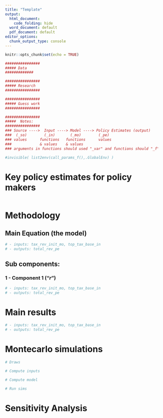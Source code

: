 ```yaml
---
title: "Template"
output:
  html_document:
    code_folding: hide
  word_document: default
  pdf_document: default
editor_options:
  chunk_output_type: console
---
```

\def\blue{\color{blue}}


```r
knitr::opts_chunk$set(echo = TRUE)
```

```r
################ 
##### Data  
#############

################ 
##### Research
################ 

################ 
##### Guess work   
################ 

################ 
#####  Notes:
################ 
### Source ---->  Input ----> Model ----> Policy Estimates (output)
###  (_so)        (_in)       (_mo)        (_pe)
### values      functions   functions      values
###             & values    & values 
### arguments in functions should used "_var" and functions should "_f"

#invisible( list2env(call_params_f(),.GlobalEnv) )

```


# Key policy estimates for policy makers  

```r

```

# Methodology

## Main Equation (the model)

\begin{equation}
y = f(x)
\label{eq:1}
\tag{1}
\end{equation}

```r
# - inputs: tax_rev_init_mo, top_tax_base_in
# - outputs: total_rev_pe
```


## Sub components:

### 1 - Component 1 ("$r$")

```r
# - inputs: tax_rev_init_mo, top_tax_base_in
# - outputs: total_rev_pe
```
# Main results
```r
# - inputs: tax_rev_init_mo, top_tax_base_in
# - outputs: total_rev_pe
```


# Montecarlo simulations  
```r
# Draws

# Compute inputs

# Compute model

# Run sims

```

# Sensitivity Analysis  
